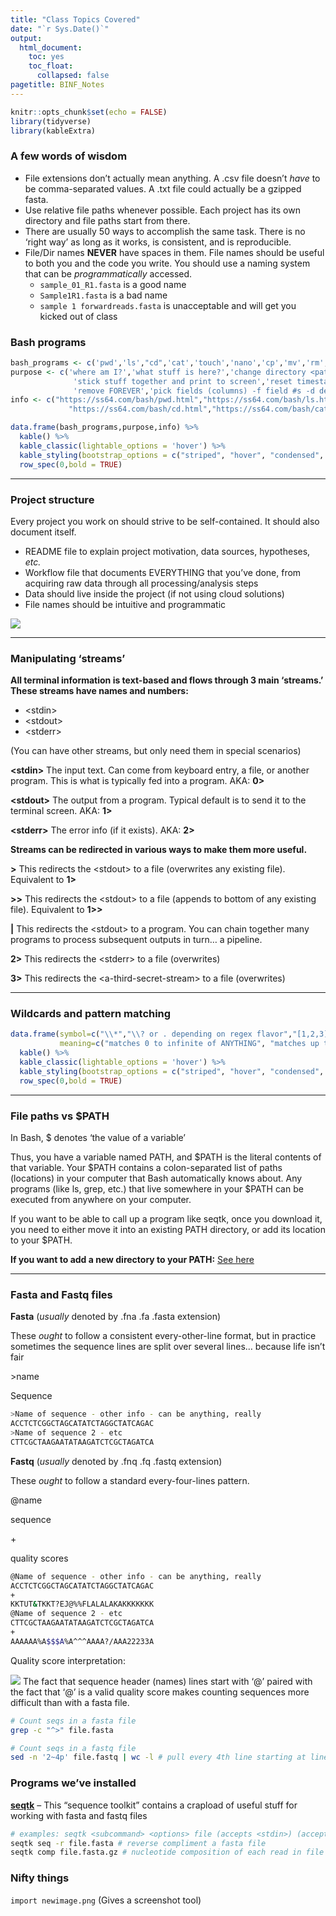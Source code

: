 ```yaml
---
title: "Class Topics Covered"
date: "`r Sys.Date()`"
output:
  html_document:
    toc: yes
    toc_float:
      collapsed: false
pagetitle: BINF_Notes
---
```


```r
knitr::opts_chunk$set(echo = FALSE)
library(tidyverse)
library(kableExtra)
```

### A few words of wisdom

  - File extensions don't actually mean anything. A .csv file doesn't *have* to be comma-separated values. A .txt file could actually be a gzipped fasta.
  - Use relative file paths whenever possible. Each project has its own directory and file paths start from there.
  - There are usually 50 ways to accomplish the same task. There is no 'right way' as long as it works, is consistent, and is reproducible.
  - File/Dir names **NEVER** have spaces in them. File names should be useful to both you and the code you write. You should use a naming system that can be *programmatically* accessed.
    + ```sample_01_R1.fasta``` is a good name
    + ```Sample1R1.fasta``` is a bad name
    + ```sample 1 forwardreads.fasta``` is unacceptable and will get you kicked out of class




### Bash programs

```r
bash_programs <- c('pwd','ls',"cd",'cat','touch','nano','cp','mv','rm','cut','grep','wget','sed','mkdir')
purpose <- c('where am I?','what stuff is here?','change directory <path>',
              'stick stuff together and print to screen','reset timestamp / make empty file','bash text editor','copy <from> <to>','move <from> <to>',
              'remove FOREVER','pick fields (columns) -f field #s -d delimiter','find lines in a file that match a pattern','pull a file from a URL and save it as a file locally','streaming editor','make new directory')
info <- c("https://ss64.com/bash/pwd.html","https://ss64.com/bash/ls.html",
             "https://ss64.com/bash/cd.html","https://ss64.com/bash/cat.html","https://ss64.com/bash/touch.html","https://www.howtogeek.com/howto/42980/the-beginners-guide-to-nano-the-linux-command-line-text-editor/","https://ss64.com/bash/cp.html","https://ss64.com/bash/mv.html","https://ss64.com/bash/rm.html","https://ss64.com/bash/cut.html","https://ss64.com/bash/grep.html","https://linuxize.com/post/wget-command-examples/","https://www.tutorialspoint.com/sed/sed_quick_guide.htm",'https://man7.org/linux/man-pages/man1/mkdir.1.html')
```

```r
data.frame(bash_programs,purpose,info) %>% 
  kable() %>% 
  kable_classic(lightable_options = 'hover') %>%
  kable_styling(bootstrap_options = c("striped", "hover", "condensed", "responsive")) %>% 
  row_spec(0,bold = TRUE)

```

___

### Project structure

Every project you work on should strive to be self-contained. It should also document itself.

  - README file to explain project motivation, data sources, hypotheses, *etc.*
  - Workflow file that documents EVERYTHING that you've done, from acquiring raw data through all processing/analysis steps
  - Data should live inside the project (if not using cloud solutions)
  - File names should be intuitive and programmatic

![](../Media/dir_structure.png)

___

### Manipulating 'streams'

**All terminal information is text-based and flows through 3 main 'streams.' These streams have names and numbers:**

  - \<stdin\>
  - \<stdout\>
  - \<stderr\>
  
(You can have other streams, but only need them in special scenarios)

**\<stdin\>**   The input text. Can come from keyboard entry, a file, or another program. This is what is typically fed into a program.  AKA: **0>**

**\<stdout\>**    The output from a program. Typical default is to send it to the terminal screen. AKA: **1>**

**\<stderr\>**    The error info (if it exists). AKA: **2>**

**Streams can be redirected in various ways to make them more useful.**

**\>**     This redirects the \<stdout\> to a file (overwrites any existing file). Equivalent to **1>**

**\>\>**    This redirects the \<stdout\> to a file (appends to bottom of any existing file). Equivalent to **1>>**

**|**   This redirects the \<stdout\> to a program. You can chain together many programs to process subsequent outputs in turn... a pipeline.

**2>**    This redirects the \<stderr\> to a file (overwrites)

**3>**    This redirects the \<a-third-secret-stream\> to a file (overwrites)

___


### Wildcards and pattern matching

```r
data.frame(symbol=c("\\*","\\? or . depending on regex flavor","[1,2,3]","x{4}","^","[^a]","$","\\\\"),
           meaning=c("matches 0 to infinite of ANYTHING", "matches up to one instance of any character", "matches exactly one instance of 1, 2, OR 3","the preceding character will be matched exactly 4 times","pattern after ^ must be at the BEGINNING of a line","matches any character EXCEPT 'a'","pattern preceding $ must be at the END of a line","'escape character' any special character will be interpreted literally instead of its special meaning")) %>% 
  kable() %>% 
  kable_classic(lightable_options = 'hover') %>%
  kable_styling(bootstrap_options = c("striped", "hover", "condensed", "responsive")) %>% 
  row_spec(0,bold = TRUE)
```

___


### File paths vs $PATH

In Bash, \$ denotes 'the value of a variable'

Thus, you have a variable named PATH, and \$PATH is the literal contents of that variable. Your \$PATH contains a colon-separated list of paths (locations) in your computer that Bash automatically knows about. Any programs (like ls, grep, etc.) that live somewhere in your \$PATH can be executed from anywhere on your computer.

If you want to be able to call up a program like seqtk, once you download it, you need to either move it into an existing PATH directory, or add its location to your \$PATH.

**If you want to add a new directory to your PATH:** [See here](https://linuxize.com/post/how-to-add-directory-to-path-in-linux/)

___

### Fasta and Fastq files

**Fasta** (*usually* denoted by .fna .fa .fasta extension)

These *ought* to follow a consistent every-other-line format, but in practice sometimes the sequence lines are split over several lines... because life isn't fair

\>name

Sequence

```bash
>Name of sequence - other info - can be anything, really
ACCTCTCGGCTAGCATATCTAGGCTATCAGAC
>Name of sequence 2 - etc
CTTCGCTAAGAATATAAGATCTCGCTAGATCA
```


**Fastq** (*usually* denoted by .fnq .fq .fastq extension)

These *ought* to follow a standard every-four-lines pattern.

@name

sequence

\+

quality scores

```bash
@Name of sequence - other info - can be anything, really
ACCTCTCGGCTAGCATATCTAGGCTATCAGAC
+
KKTUT&TKKT?EJ@%%FLALALAKAKKKKKKK
@Name of sequence 2 - etc
CTTCGCTAAGAATATAAGATCTCGCTAGATCA
+
AAAAAA%A$$$A%A^^^AAAA?/AAA22233A
```


Quality score interpretation:

![](../../media/phred_scores.png)
The fact that sequence header (names) lines start with '@' paired with the fact that '@' is a valid quality score makes counting sequences more difficult than with a fasta file.  

```bash
# Count seqs in a fasta file
grep -c "^>" file.fasta

# Count seqs in a fastq file
sed -n '2~4p' file.fastq | wc -l # pull every 4th line starting at line 2 and then count
```


### Programs we've installed

[**seqtk**](https://github.com/lh3/seqtk) -- This "sequence toolkit" contains a crapload of useful stuff for working with fasta and fastq files

```bash
# examples: seqtk <subcommand> <options> file (accepts <stdin>) (accepts .gz compression)
seqtk seq -r file.fasta # reverse compliment a fasta file
seqtk comp file.fasta.gz # nucleotide composition of each read in file
```



### Nifty things

```import newimage.png``` (Gives a screenshot tool)